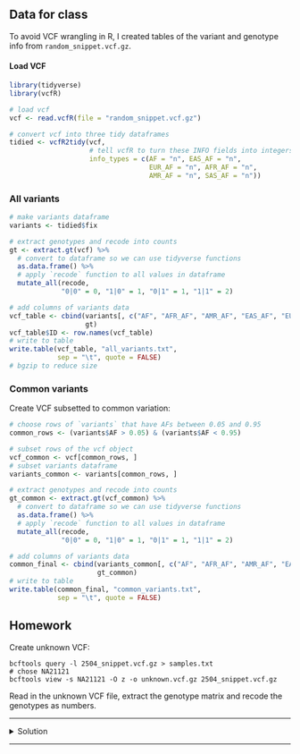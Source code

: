 ## Data for class

To avoid VCF wrangling in R, I created tables of the variant and genotype info from `random_snippet.vcf.gz`.

#### Load VCF

```r
library(tidyverse)
library(vcfR)

# load vcf
vcf <- read.vcfR(file = "random_snippet.vcf.gz")

# convert vcf into three tidy dataframes
tidied <- vcfR2tidy(vcf,
                    # tell vcfR to turn these INFO fields into integers
                    info_types = c(AF = "n", EAS_AF = "n",
                                   EUR_AF = "n", AFR_AF = "n",
                                   AMR_AF = "n", SAS_AF = "n"))
```

### All variants

```r
# make variants dataframe
variants <- tidied$fix

# extract genotypes and recode into counts
gt <- extract.gt(vcf) %>%
  # convert to dataframe so we can use tidyverse functions
  as.data.frame() %>%
  # apply `recode` function to all values in dataframe
  mutate_all(recode,
             "0|0" = 0, "1|0" = 1, "0|1" = 1, "1|1" = 2)

# add columns of variants data
vcf_table <- cbind(variants[, c("AF", "AFR_AF", "AMR_AF", "EAS_AF", "EUR_AF", "SAS_AF")],
                   gt)
vcf_table$ID <- row.names(vcf_table) 
# write to table
write.table(vcf_table, "all_variants.txt",
            sep = "\t", quote = FALSE)
# bgzip to reduce size
```

### Common variants

Create VCF subsetted to common variation:

```r
# choose rows of `variants` that have AFs between 0.05 and 0.95
common_rows <- (variants$AF > 0.05) & (variants$AF < 0.95)

# subset rows of the vcf object
vcf_common <- vcf[common_rows, ]
# subset variants dataframe
variants_common <- variants[common_rows, ]

# extract genotypes and recode into counts
gt_common <- extract.gt(vcf_common) %>%
  # convert to dataframe so we can use tidyverse functions
  as.data.frame() %>%
  # apply `recode` function to all values in dataframe
  mutate_all(recode,
             "0|0" = 0, "1|0" = 1, "0|1" = 1, "1|1" = 2)

# add columns of variants data
common_final <- cbind(variants_common[, c("AF", "AFR_AF", "AMR_AF", "EAS_AF", "EUR_AF", "SAS_AF")],
                      gt_common)
# write to table
write.table(common_final, "common_variants.txt",
            sep = "\t", quote = FALSE)
```


## Homework

Create unknown VCF:

```
bcftools query -l 2504_snippet.vcf.gz > samples.txt
# chose NA21121
bcftools view -s NA21121 -O z -o unknown.vcf.gz 2504_snippet.vcf.gz
```

Read in the unknown VCF file, extract the genotype matrix and recode the genotypes as numbers.

***
<details><summary> Solution </summary>

```r
# read VCF
unknown <- read.vcfR(file = "unknown.vcf.gz")

# extract and recode genotypes
unknown_matrix <- extract.gt(unknown) %>%
  as.data.frame() %>%
  mutate_all(recode,
             "0|0" = 0, "1|0" = 1, "0|1" = 1, "1|1" = 2) %>%
  as.matrix()

# write to file
write.table(unknown_matrix, "unknown.txt",
            sep = "\t", quote = FALSE)
```

</details>
***